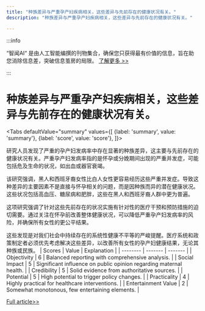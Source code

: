 ```yaml
---
title: "种族差异与严重孕产妇疾病相关，这些差异与先前存在的健康状况有关。"
description: "种族差异与严重孕产妇疾病相关，这些差异与先前存在的健康状况有关。"

---
```



:::info

“智闻AI“ 是由人工智能编撰的刊物集合，确保您只获得最有价值的信息，旨在助您消除信息差，突破信息茧房的局限。  [了解更多 >>](/)

:::

# 种族差异与严重孕产妇疾病相关，这些差异与先前存在的健康状况有关。


<Tabs
	defaultValue="summary"
	values={[
	{label: 'summary', value: 'summary'},
	{label: 'score', value: 'score'},
]}>
<TabItem value="summary">


研究人员发现了严重的孕产妇发病率中存在显著的种族差异，这主要与先前存在的健康状况有关。严重孕产妇发病率指的是怀孕或分娩期间出现的严重并发症，可能包括危及生命的状况，如出血或器官衰竭。

该研究强调，黑人和西班牙裔女性比白人女性更容易经历这些严重并发症。导致这种差异的主要因素不是直接与怀孕相关的问题，而是因种族而异的潜在健康状况。这些状况包括高血压、糖尿病和肥胖，这些在黑人和西班牙裔人群中更为普遍。

这项研究强调了针对这些先前存在的状况实施有针对性的医疗干预和预防措施的迫切需要。通过关注在怀孕前改善整体健康状况，可以降低严重孕产妇发病率的风险，并确保所有女性的更公平结果。

这些发现是对我们社会中持续存在的系统性健康不平等的严峻提醒。医疗系统和政策制定者必须优先考虑解决这些差异，以改善所有女性的孕产妇健康结果，无论其种族或民族。
</TabItem>
<TabItem value="score">
	| Scores     | Value   | Explanation |
	| -------- | ------- | ------- |
	| Objectivity  | 6    | Balanced reporting with comprehensive analysis.    |
	| Social Impact | 5     | Significant influence on public opinion regarding maternal health.    |
	| Credibility    | 5    | Solid evidence from authoritative sources.    |
	| Potential    | 5    | High potential to trigger policy changes.    |
	| Practicality    | 4    | Highly practical for healthcare interventions.    |
	| Entertainment Value    | 2    | Somewhat monotonous, few entertaining elements.    |
</TabItem>
</Tabs>

[Full article>>](https://medicalxpress.com/news/2024-07-racial-disparities-severe-maternal-morbidity.html)
